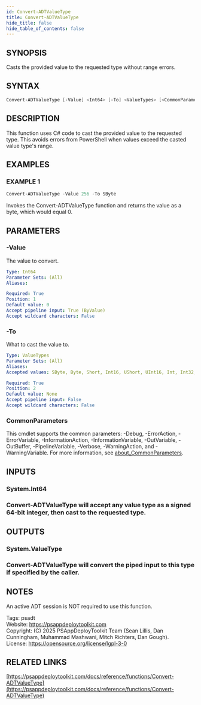```yaml
---
id: Convert-ADTValueType
title: Convert-ADTValueType
hide_title: false
hide_table_of_contents: false
---
```


## SYNOPSIS

Casts the provided value to the requested type without range errors.

## SYNTAX

```powershell
Convert-ADTValueType [-Value] <Int64> [-To] <ValueTypes> [<CommonParameters>]
```

## DESCRIPTION

This function uses C# code to cast the provided value to the requested type.
This avoids errors from PowerShell when values exceed the casted value type's range.

## EXAMPLES

### EXAMPLE 1

```powershell
Convert-ADTValueType -Value 256 -To SByte
```

Invokes the Convert-ADTValueType function and returns the value as a byte, which would equal 0.

## PARAMETERS

### -Value

The value to convert.

```yaml
Type: Int64
Parameter Sets: (All)
Aliases:

Required: True
Position: 1
Default value: 0
Accept pipeline input: True (ByValue)
Accept wildcard characters: False
```

### -To

What to cast the value to.

```yaml
Type: ValueTypes
Parameter Sets: (All)
Aliases:
Accepted values: SByte, Byte, Short, Int16, UShort, UInt16, Int, Int32, UInt, UInt32, Long, Int64, ULong, UInt64

Required: True
Position: 2
Default value: None
Accept pipeline input: False
Accept wildcard characters: False
```

### CommonParameters

This cmdlet supports the common parameters: -Debug, -ErrorAction, -ErrorVariable, -InformationAction, -InformationVariable, -OutVariable, -OutBuffer, -PipelineVariable, -Verbose, -WarningAction, and -WarningVariable. For more information, see [about_CommonParameters](http://go.microsoft.com/fwlink/?LinkID=113216).

## INPUTS

### System.Int64

### Convert-ADTValueType will accept any value type as a signed 64-bit integer, then cast to the requested type.
## OUTPUTS

### System.ValueType

### Convert-ADTValueType will convert the piped input to this type if specified by the caller.
## NOTES
An active ADT session is NOT required to use this function.

Tags: psadt<br />
Website: https://psappdeploytoolkit.com<br />
Copyright: (C) 2025 PSAppDeployToolkit Team (Sean Lillis, Dan Cunningham, Muhammad Mashwani, Mitch Richters, Dan Gough).<br />
License: https://opensource.org/license/lgpl-3-0

## RELATED LINKS

[https://psappdeploytoolkit.com/docs/reference/functions/Convert-ADTValueType](https://psappdeploytoolkit.com/docs/reference/functions/Convert-ADTValueType)
